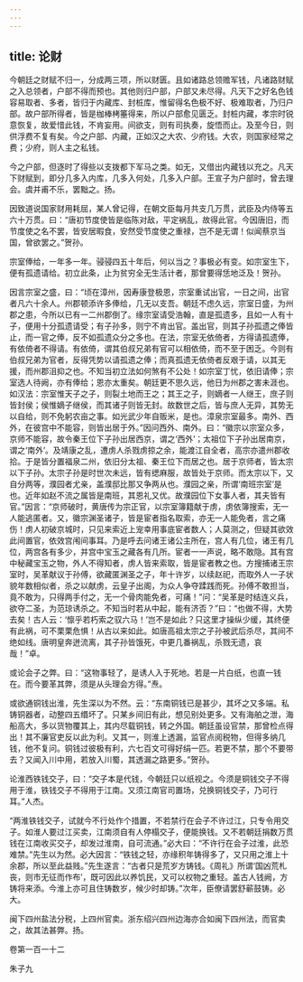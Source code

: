 ```yaml
---
---
---
```

title: 论财
---







今朝廷之财赋不归一，分成两三项，所以财匮。且如诸路总领赡军钱，凡诸路财赋之入总领者，户部不得而预也。其他则归户部，户部又未尽得。凡天下之好名色钱容易取者、多者，皆归于内藏库、封桩库，惟留得名色极不好、极难取者，乃归户部。故户部所得者，皆是枷棒栲箠得来，所以户部愈见匮乏。封桩内藏，孝宗时锐意恢复，故爱惜此钱，不肯妄用。间欲支，则有司执奏，旋悟而止。及至今日，则供浮费不复有矣。今之户部、内藏，正如汉之大农、少府钱。大农，则国家经常之费；少府，则人主之私钱。

今之户部，但逐时了得些以支拨都下军马之类。如无，又借出内藏钱以充之。凡天下财赋到，即分几多入内库，几多入何处，几多入户部。王宣子为户部时，曾去理会。虞并甫不乐，罢黜之。扬。

因致道说国家财用耗屈，某人曾记得，在朝文臣每月共支几万贯，武臣及内侍等五六十万贯。曰：“唐初节度使皆是临陈对敌，平定祸乱，故得此官。今因唐旧，而节度使之名不罢，皆安居暇食，安然受节度使之重禄，岂不是无谓！似闻蔡京当国，曾欲罢之。”贺孙。

宗室俸给，一年多一年。骎骎四五十年后，何以当之？事极必有变。如宗室生下，便有孤遗请给。初立此条，止为贫穷全无生活计者，那曾要得恁地泛及！贺孙。

因言宗室之盛，曰：“顷在漳州，因寿康登极恩，宗室重试出官，一日之间，出官者凡六十余人。州郡顿添许多俸给，几无以支吾。朝廷不虑久远，宗室日盛，为州郡之患，今所以已有一二州郡倒了。缘宗室请受浩翰，直是孤遗多，且如一人有十子，便用十分孤遗请受；有子孙多，则宁不肯出官。盖出官，则其子孙孤遗之俸皆止，而一官之俸，反不如孤遗众分之多也。在法，宗室无依倚者，方得请孤遗俸，有依倚者不得请。有依倚，谓其伯叔兄弟有官可以相依倚，而不至于困乏。今则有伯叔兄弟为官者，反得凭势以请孤遗之俸；而真孤遗无依倚者反艰于请，以其无援，而州郡沮抑之也。不知当初立法如何煞有不公处！如宗室丁忧，依旧请俸；宗室选人待阙，亦有俸给；恩亦太重矣。朝廷更不思久远，他日为州郡之害未涯也。如汉法：宗室惟天子之子，则裂土地而王之；其王之子，则嫡者一人继王，庶子则皆封侯；侯惟嫡子继侯，而其诸子则皆无封。故数世之后，皆与庶人无异，其势无以自给，则不免躬农亩之事。如光武少年自贩米，是也。漳泉宗室最多。南外、西外，在彼宫中不能容，则皆出居于外。”因问西外、南外。曰：“徽宗以宗室众多，京师不能容，故令秦王位下子孙出居西京，谓之‘西外’；太祖位下子孙出居南京，谓之‘南外’。及靖康之乱，遭虏人杀戮虏掠之余，能渡江自全者，高宗亦遣州郡收拾。于是皆分置福泉二州，依旧分太祖、秦王位下而居之也。居于京师者，皆太宗以下子孙。太宗子孙是时世次未远，皆有缌麻服，故皆处于京师。而太宗以下，又自分两等，濮园者尤亲，盖濮邸比那又争两从也。濮园之亲，所谓‘南班宗室’是也。近年如赵不流之属皆是南班，其恩礼又优。故濮园位下女事人者，其夫皆有官。”因言：“京师破时，黄唐传为宗正官，以宗室簿籍献于虏，虏依簿搜索，无一人能逃匿者。又，徽宗渊圣诸子，皆是宦者指名取索，亦无一人能免者，言之痛伤！虏人初破京城时，只见来索近上宠幸用事底宦者数人；人莫测之，但疑其欲效此间置官，依效宫闱间事耳。乃是呼去问诸王诸公主所在，宫人有几位，诸王有几位，两宫各有多少，并宫中宝玉之藏各有几所。宦者一一声说，略不敢隐。其有宫中秘藏宝玉之物，外人不得知者，虏人皆来索取，皆是宦者教之也。方搜捕诸王宗室时，吴革献议于孙傅，欲藏匿渊圣之子，年十许岁，以续赵祀，而取外人一子状貌年数相似者，杀之以献虏，云皇子出阁，为众人争夺蹂践而死。孙傅不敢担当，竟不敢为，只得两手付之，无一个骨肉能免者，可痛！”问：“吴革是时结连义兵，欲夺二圣，为范琼诱杀之。不知当时若从中起，能有济否？”曰：“也做不得，大势去矣！古人云：‘懔乎若朽索之驭六马！’岂不是如此？只这里才操纵少缓，其终便有此祸，可不栗栗危惧！从古以来如此。如唐高祖太宗之子孙被武后杀尽，其间不绝如线。唐明皇奔迸流离，其子孙皆饿死，中更几番祸乱，杀戮无遗，哀哉！”卓。

或论会子之弊。曰：“这物事轻了，是诱人入于死地。若是一片白纸，也直一钱在。而今要革其弊，须是从头理会方得。”焘。

或欲通铜钱出淮，先生深以为不然。云：“东南铜钱已是甚少，其坏之又多端。私铸铜器者，动整四五缗坏了。只某乡间旧有此，想见别处更多。又有海舶之泄，海船高大，多以货物覆其上，其内尽载铜钱，转之外国。朝廷虽设官禁，那曾检点得出！其不廉官吏反以此为利。又其一，则淮上透漏，监官点阅税物，但得多纳几钱，他不复问。铜钱过彼极有利，六七百文可得好绢一匹。若更不禁，那个不要带去？又闻入川中用，若放入川蜀，其透漏之路更多。”贺孙。

论淮西铁钱交子，曰：“交子本是代钱，今朝廷只以纸视之。今须是铜钱交子不得用于淮，铁钱交子不得用于江南。又须江南官司置场，兑换铜钱交子，乃可行耳。”人杰。

“两淮铁钱交子，试就今不行处作个措置，不若禁行在会子不许过江，只专令用交子。如淮人要过江买卖，江南须自有人停榻交子，便能换钱。又不若朝廷捐数万贯钱在江南收买交子，却发过淮南，自可流通。”必大曰：“不许行在会子过淮，此恐难禁。”先生以为然。必大因言：“铁钱之轻，亦缘积年铸得多了，又只用之淮上十余郡，所以至此益贱。”先生遂言：“古者只是荒岁方铸钱。《周礼》所谓‘国凶荒札丧，则市无征而作布’，既可因此以养饥民，又可以权物之重轻。盖古人钱阙，方铸将来添。今淮上亦可且住铸数岁，候少时却铸。”次年，臣僚请罢舒蕲鼓铸。必大。

闽下四州盐法分税，上四州官卖。浙东绍兴四州边海亦合如闽下四州法，而官卖之，故其法甚弊。扬。





卷第一百一十二





朱子九